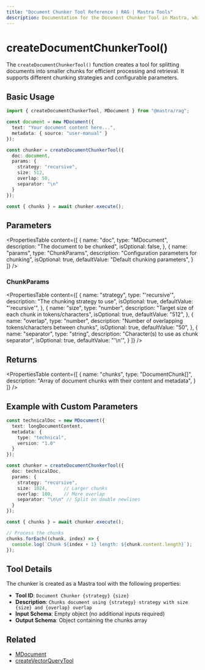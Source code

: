 ```yaml
---
title: "Document Chunker Tool Reference | RAG | Mastra Tools"
description: Documentation for the Document Chunker Tool in Mastra, which splits documents into smaller chunks for efficient processing and retrieval.
---
```


# createDocumentChunkerTool()

The `createDocumentChunkerTool()` function creates a tool for splitting documents into smaller chunks for efficient processing and retrieval. It supports different chunking strategies and configurable parameters.

## Basic Usage

```typescript
import { createDocumentChunkerTool, MDocument } from "@mastra/rag";

const document = new MDocument({
  text: "Your document content here...",
  metadata: { source: "user-manual" }
});

const chunker = createDocumentChunkerTool({
  doc: document,
  params: {
    strategy: "recursive",
    size: 512,
    overlap: 50,
    separator: "\n"
  }
});

const { chunks } = await chunker.execute();
```

## Parameters

<PropertiesTable
  content={[
    {
      name: "doc",
      type: "MDocument",
      description: "The document to be chunked",
      isOptional: false,
    },
    {
      name: "params",
      type: "ChunkParams",
      description: "Configuration parameters for chunking",
      isOptional: true,
      defaultValue: "Default chunking parameters",
    }
  ]}
/>

### ChunkParams

<PropertiesTable
  content={[
    {
      name: "strategy",
      type: "'recursive'",
      description: "The chunking strategy to use",
      isOptional: true,
      defaultValue: "'recursive'",
    },
    {
      name: "size",
      type: "number",
      description: "Target size of each chunk in tokens/characters",
      isOptional: true,
      defaultValue: "512",
    },
    {
      name: "overlap",
      type: "number",
      description: "Number of overlapping tokens/characters between chunks",
      isOptional: true,
      defaultValue: "50",
    },
    {
      name: "separator",
      type: "string",
      description: "Character(s) to use as chunk separator",
      isOptional: true,
      defaultValue: "'\\n'",
    }
  ]}
/>

## Returns

<PropertiesTable
  content={[
    {
      name: "chunks",
      type: "DocumentChunk[]",
      description: "Array of document chunks with their content and metadata",
    }
  ]}
/>

## Example with Custom Parameters

```typescript
const technicalDoc = new MDocument({
  text: longDocumentContent,
  metadata: {
    type: "technical",
    version: "1.0"
  }
});

const chunker = createDocumentChunkerTool({
  doc: technicalDoc,
  params: {
    strategy: "recursive",
    size: 1024,      // Larger chunks
    overlap: 100,    // More overlap
    separator: "\n\n" // Split on double newlines
  }
});

const { chunks } = await chunker.execute();

// Process the chunks
chunks.forEach((chunk, index) => {
  console.log(`Chunk ${index + 1} length: ${chunk.content.length}`);
});
```

## Tool Details

The chunker is created as a Mastra tool with the following properties:

- **Tool ID**: `Document Chunker {strategy} {size}`
- **Description**: `Chunks document using {strategy} strategy with size {size} and {overlap} overlap`
- **Input Schema**: Empty object (no additional inputs required)
- **Output Schema**: Object containing the chunks array

## Related

- [MDocument](../rag/document.mdx)
- [createVectorQueryTool](./vector-query-tool) 

